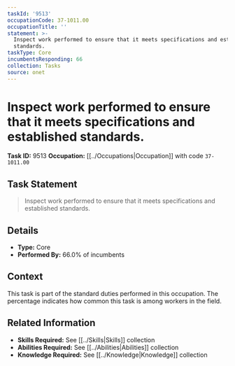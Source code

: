 ```yaml
---
taskId: '9513'
occupationCode: 37-1011.00
occupationTitle: ''
statement: >-
  Inspect work performed to ensure that it meets specifications and established
  standards.
taskType: Core
incumbentsResponding: 66
collection: Tasks
source: onet
---
```

# Inspect work performed to ensure that it meets specifications and established standards.

**Task ID:** 9513
**Occupation:** [[../Occupations|Occupation]] with code `37-1011.00`

## Task Statement

> Inspect work performed to ensure that it meets specifications and established standards.

## Details

- **Type:** Core
- **Performed By:** 66.0% of incumbents

## Context

This task is part of the standard duties performed in this occupation. The percentage indicates how common this task is among workers in the field.

## Related Information

- **Skills Required:** See [[../Skills|Skills]] collection
- **Abilities Required:** See [[../Abilities|Abilities]] collection
- **Knowledge Required:** See [[../Knowledge|Knowledge]] collection
